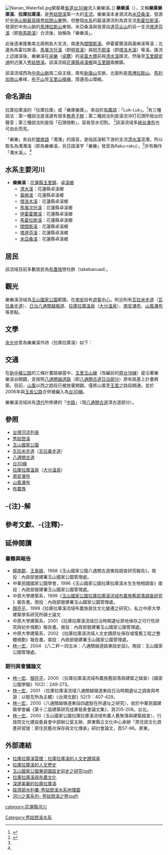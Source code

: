 {{Infobox river
| river_name = [[樂樂溪|樂樂溪]]
| native_name = Laklak
| other_name = 拉庫拉庫溪、樂庫樂庫溪
| image_name = Lele Rive.JPG
| image_size = 300px
| caption    = 樂樂溪[[下游|下游]]流經[[玉里鎮|玉里鎮]][[平原|平原]]段一景。<br>（遠方的山腳下房舍是[[卓溪鄉|卓溪鄉]]的[[卓樂部落|卓樂部落]]，圖左所見橋樑是花75鄉道的[[玉長大橋|玉長大橋]]。）
| origin     = [[馬博拉斯山|馬博拉斯山]]
| mouth      = [[安通|安通]]
|progression = [[秀姑巒溪|秀姑巒溪]]
| basin_countries = {{ROC}}
| location  = {{HUA}}[[玉里鎮|玉里鎮]]、[[卓溪鄉|卓溪鄉]]
| length    = {{convert|53.76|km|0}}
| elevation = {{convert|3,000|m|0}}
| mouth_elevation = {{convert|135|m|0}}
| discharge = 
| watershed = {{convert|628.40|km2|0}}
}}
[[File:Nanan_Waterfall.jpg|thumb]]緊鄰著[[省道|省道]][[台30線|台30線]]流入樂樂溪。]]
'''樂樂溪'''（{{lang-bnn|Laklak}}），又稱'''樂庫樂庫溪'''、'''拉庫拉庫溪'''，是[[秀姑巒溪|秀姑巒溪]]第一大的[[支流|支流]]。樂樂溪本身源流為[[米亞桑溪|米亞桑溪]]，發源於[[中央山脈|中央山脈]][[最高峰|最高峰]][[秀姑巒山|秀姑巒山]][[東|東]]側，但整個[[水系|水系]]的最遠源流則為其支流[[馬霍拉斯溪|馬霍拉斯溪]]，發源於中央山脈的[[馬博拉斯山|馬博拉斯山]]東側。米亞桑溪與發源自[[達芬尖山|達芬尖山]]的另一支流[[塔達芬溪|塔達芬溪]]（即[[拖馬斯溪|拖馬斯溪]]）合流後，始稱為「樂樂溪」{{noteTag|一般認為樂樂溪本身起點為米亞桑溪、塔達芬溪合流處，然而依據經濟部水利署《網際水利地理資訊系統》電子地圖，米亞桑溪與塔達芬溪合流後仍舊稱為米亞桑溪，往東流至與闊闊斯溪會合處，始稱為樂樂溪，其中較長的源流闊闊斯溪發源於中央山脈三叉山、雲峰東峰、南雙頭山一帶，但那裡也不是整個水系的最遠源頭。}}。

此後逐漸匯集南北兩側各大支流，南邊為[[闊闊斯溪|闊闊斯溪]]、伊霍霍爾溪與黃麻溪等溪；北邊為馬霍拉斯溪、[[馬戛次托溪|馬戛次托溪]]（即[[明貢溪|明貢溪]]）與[[阿不郎溪|阿不郎溪]]（即[[塔洛木溪|塔洛木溪]]）等溪。匯流上述諸溪後，樂樂溪在[[卓樂|卓樂]]（[[卓麓|卓麓]]）的[[卓富大橋|卓富大橋]]前與[[清水溪_(花蓮縣卓溪鄉)|清水溪]]匯流，然後至[[玉里鎮|玉里鎮]][[安通|安通]]附近匯入[[秀姑巒溪|秀姑巒溪]]。該溪流經[[花蓮縣|花蓮縣]][[卓溪鄉|卓溪鄉]]與[[玉里鎮|玉里鎮]]兩鄉鎮。

該溪流域西為[[中央山脈|中央山脈]]南二段主稜，南有[[新康山|新康山]]支脈，北面則是[[馬博拉斯山|馬博拉斯山]]、[[馬利加南山|馬利加南山]]東峰、[[布干山|布干山]]至[[玉里山|玉里山]][[稜線|稜線]]，周邊高山環繞。

==命名源由==
拉庫拉庫溪的「拉庫拉庫」或「樂庫樂庫」，來自於[[布農語|布農語]]：「Luk-Luk」。<ref name="place">{{Cite web |url=http://tleda.ngo.org.tw/lukluk/lukluk5.htm |title=拉庫拉庫溪與布農文化：地名 |accessdate=2007-06-17 |archive-date=2007-07-01 |archive-url=https://web.archive.org/web/20070701143706/http://tleda.ngo.org.tw/lukluk/lukluk5.htm |dead-url=yes }}</ref>有三種說法：第一種說法是溪邊有很多[[無患子樹|無患子樹]]；第二種說法則是溪流沖打石頭所發出的聲音；第三種說法則是指「石頭很軟」，容易受水切割。
<ref name="human">{{Cite web |url=http://library.taiwanschoolnet.org/cyberfair2003/C0336970023/_Overview/human.htm |title=拉庫拉庫溪雲煙 |access-date=2007-06-17 |archive-date=2016-03-05 |archive-url=https://web.archive.org/web/20160305101654/http://library.taiwanschoolnet.org/cyberfair2003/C0336970023/_Overview/human.htm |dead-url=no }}</ref>該溪流域多[[峽谷|峽谷]][[瀑布|瀑布]]也可由此而見。

「樂樂」來自於[[閩南語|閩南語]]「濁濁」的諧音。是指該溪較下游的支流[[清水溪_(花蓮縣卓溪鄉)|清水溪]]混濁，所以取名為濁濁溪（即為樂樂溪，另日語漢字「樂樂」發音為Raku-raku）。<ref name="place"/>亦有稱作「濁水溪」。<ref name="human"/>

==水系主要河川==
*'''樂樂溪'''：[[花蓮縣|花蓮縣]][[玉里鎮|玉里鎮]]、[[卓溪鄉|卓溪鄉]] 
**[[清水溪_(花蓮縣)|清水溪]]：花蓮縣卓溪鄉
**[[黃麻溪|黃麻溪]]：花蓮縣卓溪鄉
**[[塔洛木溪|塔洛木溪]]：花蓮縣卓溪鄉
**[[馬戛次托溪|馬戛次托溪]]：花蓮縣卓溪鄉
**[[伊霍霍爾溪|伊霍霍爾溪]]：花蓮縣卓溪鄉
**[[馬霍拉斯溪|馬霍拉斯溪]]：花蓮縣卓溪鄉
**[[闊闊斯溪|闊闊斯溪]]：花蓮縣卓溪鄉
**[[塔達芬溪|塔達芬溪]]：花蓮縣卓溪鄉
**[[米亞桑溪|米亞桑溪]]：花蓮縣卓溪鄉

==居民==
該流域目前多數居民為[[布農族|布農族]]巒社群（takebanuad）。

==觀光==
樂樂溪流域為[[玉山國家公園|玉山國家公園]]範圍，在[[南安_(花蓮縣)|南安]]設有[[遊客中心|遊客中心]]。附近則有[[瓦拉米步道|瓦拉米步道]]（[[瓦拉鼻步道|瓦拉鼻步道]]）、[[日治八通關越嶺道|日治八通關越嶺道]]、[[拉庫拉庫溫泉|拉庫拉庫溫泉]]（[[大分溫泉|大分溫泉]]）、[[南安瀑布|南安瀑布]]、[[山風瀑布|山風瀑布]]等景點。

==文學==
[[余光中|余光中]]曾為樂樂溪作詩〈拉庫拉庫溪〉如下：

{{quote|
〈拉庫拉庫溪〉<br/><br/>
深山的秘密只有流水知道，<br/>
也只有流水會洩漏。<br/>
流水的身世只有深山記得，<br/>
從涓涓冷冷到急湍滔滔，<br/>
只有沿途的峻峭清楚。<br/>
只有終日無語的岩石，才會縱情無拘的澗水，<br/>
一路唱著起伏的牧歌，應大海的號召跳躍而去。<br/>
拉庫拉庫溪，永不回頭的浪子，<br/>
只有中央山脈的眾老，在天際為做講古，才能夠追述上游你清澈的童年。
}}
 
==交通==
在[[新中橫公路|新中橫公路]]的三條計畫路線當中，[[新中橫公路#玉里玉山線|玉里玉山線]]（改編前的[[台18線#1978年臺灣公路第二次整編|原台18線]]）是沿著樂樂溪谷開闢，並按照[[八通關越道路|八通關越道路]]（即[[八通關古道#日治時期的重整|八通關古道日治部分]]）原有路基上計畫興築。目前，[[山風|山風]]以西之路段已被放棄開闢，僅將山風至[[玉里鎮|玉里]]之路段開通，並於2006年與[[玉長公路|玉長公路]]合併被編入為[[台30線|台30線]]。

樂樂溪流域尚有[[清代|清代]]所修建的「[[中路|中路]]」（現[[八通關古道|八通關古道]]清古道部分）。

==參照==
*[[台灣河流列表|台灣河流列表]]
*[[秀姑巒溪|秀姑巒溪]]
*[[玉山國家公園|玉山國家公園]]
*[[瓦拉米步道|瓦拉米步道]]（[[瓦拉鼻步道|瓦拉鼻步道]]）
*[[八通關古道|八通關古道]]
*[[台30線|台30線]]
*[[拉庫拉庫溫泉|拉庫拉庫溫泉]]（[[大分溫泉|大分溫泉]]）
*[[南安瀑布|南安瀑布]]
*[[山風瀑布|山風瀑布]]
*[[布農族|布農族]]

== -{注}-解 ==
{{NoteFoot}}

==參考文獻、-{注釋}-==
<div class="references-small">
<references />
</div>

==延伸閱讀==
===書籍與報告===
*[[楊南郡|楊南郡]]、[[王素娥|王素娥]]，1988《玉山國家公園八通關古道東段調查研究報告》，南投：內政部營建署玉山國家公園管理處。
*中華民國國家公園學會，1996《玉山國家公園拉庫拉庫溪水生生物相調查》南投：內政部營建署玉山國家公園管理處。
*中原大學建築系，1999《[http://www.ysnp.gov.tw/upload/documents/20090723_133034.81585.pdf 玉山國家公園拉庫拉庫溪流域布農族舊部落調查研究] {{Wayback|url=http://www.ysnp.gov.tw/upload/documents/20090723_133034.81585.pdf |date=20200809025640 }}》報告書。南投：內政部營建署玉山國家公園管理處。
*[[顏亮平|顏亮平]]，1999《拉庫拉庫溪流域布農族居住文化變遷之研究》，私立中原大學建築學系研究所碩士論文
*中原大學建築系，2001 《拉庫拉庫溪流域日治時期遺址原地保存之可行性研究與初步規劃》報告書。南投：內政部營建署玉山國家公園管理處。
*中原大學建築系，2002 《拉庫拉庫溪流域人文史蹟原址保存或復舊工程之整體規劃》報告書。南投：內政部營建署玉山國家公園管理處。
*[[林一宏|林一宏]]，2004 《八二粁一四五米：八通關越道路東段史話》。南投：玉山國家公園管理處。

===期刊與會議論文===
*[[林一宏|林一宏]]、[[顏亮平|顏亮平]]，2000 〈拉庫拉庫溪流域布農族舊部落與建築之踏查〉《國家公園學報》10(2)：249-273。
*[[林一宏|林一宏]]，2001 〈拉庫拉庫溪流域八通關越嶺道東段日治時期遺址之調查與考證：以駐在所為主體〉《台灣文獻》52(1)：407-429。
*[[林一宏|林一宏]]，2000〈八通關越嶺道東段四處駐在所遺址之研究〉，收於中華民國建築學會編《第十二屆建築研究成果發表會論文集》，頁205-208。台北。
*[[林一宏|林一宏]]，2000〈玉山國家公園拉庫拉庫溪流域布農人舊聚落與建築踏查〉，行政院文化建設委員會中部辦公室主辦、屏東縣立文化中心承辦「原住民文化資產研習營：原住民舊社保存與文化傳承」研討會論文，頁57-86。屏東。

==外部連結==
*[http://library.taiwanschoolnet.org/cyberfair2003/C0336970023/index.htm 拉庫拉庫溪雲煙：拉庫拉庫溪的人文史蹟探索] {{Wayback|url=http://library.taiwanschoolnet.org/cyberfair2003/C0336970023/index.htm |date=20160305101634 }}
*[https://web.archive.org/web/20040815161901/http://www.math.ncu.edu.tw/~shann/mountain/lakulaku.html 拉庫拉庫溪的人文歷史]
*[https://web.archive.org/web/20070927191552/http://www.cpami.gov.tw/upload/20070226145410.pdf  玉山國家公園東部園區史前史之研究(pdf)]
*[http://tleda.ngo.org.tw/lukluk.htm 拉庫拉庫溪與布農文化] {{Wayback|url=http://tleda.ngo.org.tw/lukluk.htm |date=20070702004111 }}
*[http://www.wretch.cc/blog/ilovefree&article_id=10764395 深邃美麗的拉庫拉庫溪]
*[https://web.archive.org/web/20070308034255/http://www.wra09.gov.tw/f-19.htm 經濟部水利署-秀姑巒溪水系地理圖]
*[https://web.archive.org/web/20061103040001/http://www.wcis.itri.org.tw/Upload/QUART1/000207/22-4.pdf 河川之美系列- 秀姑巒溪之卷(pdf)]

{{台灣河流}}
[[Category:秀姑巒溪水系|Category:秀姑巒溪水系]]
[[category:花蓮縣河川|category:花蓮縣河川]]